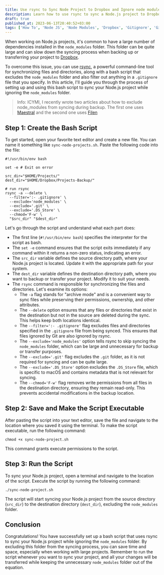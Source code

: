 ```yaml
---
title: Use rsync to Sync Node Project to Dropbox and Ignore node modules Folder
description: Learn how to use rsync to sync a Node.js project to Dropbox and ignore the node_modules folder using a bash script.
draft: true
published_at: 2023-06-13T20:40:52+03:00
tags: ['How To', 'Node JS', 'Node Modules', 'Dropbox', 'Gitignore', 'Git']
---
```


When working on Node.js projects, it's common to have a large number of dependencies installed in the `node_modules` folder. This folder can be quite large and can slow down the syncing process when backing up or transferring your project to [Dropbox](/recommends/dropbox).

To overcome this issue, you can use [rsync](https://rsync.samba.org/), a powerful command-line tool for synchronizing files and directories, along with a bash script that excludes the `node_modules` folder and also filter out anything in a `.gitignore` file that you specify. In this article, I'll guide you through the process of setting up and using this bash script to sync your Node.js project while ignoring the `node_modules` folder.

> Info: ICYMI, I recently wrote two articles about how to exclude node_modules from syncing during backup. The first one uses [Maestral](/blog/maestral-review-exclude-node-modules-dropbox-mignore-gitignore) and the second one uses [Filen](/blog/maestral-review-exclude-node-modules-dropbox-mignore-gitignore)

## Step 1: Create the Bash Script

To get started, open your favorite text editor and create a new file. You can name it something like `sync-node-projects.sh`. Paste the following code into the file:

```shell
#!/usr/bin/env bash

set -e # Exit on error

src_dir="$HOME/Projects/"
dest_dir="$HOME/Dropbox/Projects-Backup/"

# run rsync
rsync -a --delete \
  --filter=':- .gitignore' \
  --exclude='node_modules' \
  --exclude='.git' \
  --exclude='.DS_Store' \
  --chmod='F-w' \
  "$src_dir" "$dest_dir"
```

Let's go through the script and understand what each part does:

- The first line (`#!/usr/bin/env bash`) specifies the interpreter for the script as bash.
- The `set -e` command ensures that the script exits immediately if any command within it returns a non-zero status, indicating an error.
- The `src_dir` variable defines the source directory path, where your Node.js project is located. Update it with the appropriate path for your system.
- The `dest_dir` variable defines the destination directory path, where you want to backup or transfer your project. Modify it to suit your needs.
- The `rsync` command is responsible for synchronizing the files and directories. Let's examine its options:
  - The `-a` flag stands for "archive mode" and is a convenient way to sync files while preserving their permissions, ownership, and other attributes.
  - The `--delete` option ensures that any files or directories that exist in the destination but not in the source are deleted during the sync. This helps keep both locations identical.
  - The `--filter=':- .gitignore'` flag excludes files and directories specified in the `.gitignore` file from being synced. This ensures that files ignored by Git are also ignored by rsync.
  - The `--exclude='node_modules'` option tells rsync to skip syncing the `node_modules` folder, which can be large and unnecessary for backup or transfer purposes.
  - The `--exclude='.git'` flag excludes the `.git` folder, as it is not required for syncing and can be quite large.
  - The `--exclude='.DS_Store'` option excludes the `.DS_Store` file, which is specific to macOS and contains metadata that is not relevant for syncing.
  - The `--chmod='F-w'` flag removes write permissions from all files in the destination directory, ensuring they remain read-only. This prevents accidental modifications in the backup location.

## Step 2: Save and Make the Script Executable

After pasting the script into your text editor, save the file and navigate to the location where you saved it using the terminal. To make the script executable, run the following command:

```shell
chmod +x sync-node-project.sh
```

This command grants execute permissions to the script.

## Step 3: Run the Script

To sync your Node.js project, open a terminal and navigate to the location of the script. Execute the script by running the following command:

```shell
./sync-node-project.sh
```

The script will start syncing your Node.js project from the source directory (`src_dir`) to the destination directory (`dest_dir`), excluding the `node_modules` folder.

## Conclusion

Congratulations! You have successfully set up a bash script that uses rsync to sync your Node.js project while ignoring the `node_modules` folder. By excluding this folder from the syncing process, you can save time and space, especially when working with large projects. Remember to run the script whenever you want to sync your project, and all your changes will be transferred while keeping the unnecessary `node_modules` folder out of the equation.

